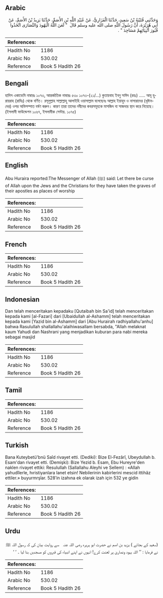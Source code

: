 ## Arabic


<div dir="rtl" lang="ar" style={{fontSize:'larger',backgroundColor:'#f8f9fa',padding:20}}>
وَحَدَّثَنِي قُتَيْبَةُ بْنُ سَعِيدٍ، حَدَّثَنَا الْفَزَارِيُّ، عَنْ عُبَيْدِ اللَّهِ بْنِ الأَصَمِّ، حَدَّثَنَا يَزِيدُ بْنُ الأَصَمِّ، عَنْ أَبِي هُرَيْرَةَ، أَنَّ رَسُولَ اللَّهِ صلى الله عليه وسلم قَالَ ‏ "‏ لَعَنَ اللَّهُ الْيَهُودَ وَالنَّصَارَى اتَّخَذُوا قُبُورَ أَنْبِيَائِهِمْ مَسَاجِدَ ‏"‏ ‏.‏
</div>
<div style={{backgroundColor:'#f8f9fa',padding:20, marginBottom: 10}}><table> <thead> <tr> <th>References:</th> <th></th> </tr> </thead> <tbody><tr><td>Hadith No</td><td>1186</td></tr><tr><td>Arabic No</td><td>530.02</td></tr><tr><td>Reference</td><td>Book 5 Hadith 26</td></tr></tbody></table></div>

## Bengali


<div dir="ltr" lang="bn" style={{fontSize:'larger',backgroundColor:'#f8f9fa',padding:20}}>
হাদিস একাডেমি নাম্বারঃ ১০৭৩, আন্তর্জাতিক নাম্বারঃ ৫৩০ ১০৭৩-(২১/...) কুতায়বাহ ইবনু সাঈদ (রহঃ) ..... আবূ হুরায়রাহ (রাযিঃ) থেকে বর্ণিত। রসূলুল্লাহ সাল্লাল্লাহু আলাইহি ওয়াসাল্লাম বলেছেনঃ আল্লাহ ইয়াহুদ ও নাসারাদের (খৃষ্টানদের) ওপর অভিসম্পাত বর্ষণ করুন। কারণ তারা তাদের নবীদের কবরসমূহকে মাসজিদ বা সাজদার স্থান করে নিয়েছে। (ইসলামী ফাউন্ডেশন ১০৬৭, ইসলামীক সেন্টার. ১০৭৫)
</div>
<div style={{backgroundColor:'#f8f9fa',padding:20, marginBottom: 10}}><table> <thead> <tr> <th>References:</th> <th></th> </tr> </thead> <tbody><tr><td>Hadith No</td><td>1186</td></tr><tr><td>Arabic No</td><td>530.02</td></tr><tr><td>Reference</td><td>Book 5 Hadith 26</td></tr></tbody></table></div>

## English


<div dir="ltr" lang="en" style={{fontSize:'larger',backgroundColor:'#f8f9fa',padding:20}}>
Abu Huraira reported:The Messenger of Allah (ﷺ) said: Let there be curse of Allah upon the Jews and the Christians for they have taken the graves of their apostles as places of worship
</div>
<div style={{backgroundColor:'#f8f9fa',padding:20, marginBottom: 10}}><table> <thead> <tr> <th>References:</th> <th></th> </tr> </thead> <tbody><tr><td>Hadith No</td><td>1186</td></tr><tr><td>Arabic No</td><td>530.02</td></tr><tr><td>Reference</td><td>Book 5 Hadith 26</td></tr></tbody></table></div>

## French


<div dir="ltr" lang="fr" style={{fontSize:'larger',backgroundColor:'#f8f9fa',padding:20}}>

</div>
<div style={{backgroundColor:'#f8f9fa',padding:20, marginBottom: 10}}><table> <thead> <tr> <th>References:</th> <th></th> </tr> </thead> <tbody><tr><td>Hadith No</td><td>1186</td></tr><tr><td>Arabic No</td><td>530.02</td></tr><tr><td>Reference</td><td>Book 5 Hadith 26</td></tr></tbody></table></div>

## Indonesian


<div dir="ltr" lang="id" style={{fontSize:'larger',backgroundColor:'#f8f9fa',padding:20}}>
Dan telah menceritakan kepadaku [Qutaibah bin Sa'id] telah menceritakan kepada kami [al-Fazari] dari [Ubaidullah al-Ashamm] telah menceritakan kepada kami [Yazid bin al-Ashamm] dari [Abu Hurairah radhiyallahu'anhu] bahwa Rasulullah shallallahu'alaihiwasallam bersabda, "Allah melaknat kaum Yahudi dan Nashrani yang menjadikan kuburan para nabi mereka sebagai masjid
</div>
<div style={{backgroundColor:'#f8f9fa',padding:20, marginBottom: 10}}><table> <thead> <tr> <th>References:</th> <th></th> </tr> </thead> <tbody><tr><td>Hadith No</td><td>1186</td></tr><tr><td>Arabic No</td><td>530.02</td></tr><tr><td>Reference</td><td>Book 5 Hadith 26</td></tr></tbody></table></div>

## Tamil


<div dir="ltr" lang="ta" style={{fontSize:'larger',backgroundColor:'#f8f9fa',padding:20}}>

</div>
<div style={{backgroundColor:'#f8f9fa',padding:20, marginBottom: 10}}><table> <thead> <tr> <th>References:</th> <th></th> </tr> </thead> <tbody><tr><td>Hadith No</td><td>1186</td></tr><tr><td>Arabic No</td><td>530.02</td></tr><tr><td>Reference</td><td>Book 5 Hadith 26</td></tr></tbody></table></div>

## Turkish


<div dir="ltr" lang="tr" style={{fontSize:'larger',backgroundColor:'#f8f9fa',padding:20}}>
Bana Kuteybetü'bnü Saîd rivayet etti. (Dediki): Bize El-Fezârî, Ubeydullah b. Esam'dan rivayet etti. (Demişki): Bize Yezid b. Esam, Ebu Hureyre'den naklen rivayet ettiki: Resulullah (Sallallahu Aleyhi ve Sellem) : «Allah yahudîlerle, hıristiyanlara lanet etsin! Nebilerinin kabirlerini mescid ittihâz ettiler.» buyurmrşlar. 528’in izahına ek olarak izah için 532 ye gidin
</div>
<div style={{backgroundColor:'#f8f9fa',padding:20, marginBottom: 10}}><table> <thead> <tr> <th>References:</th> <th></th> </tr> </thead> <tbody><tr><td>Hadith No</td><td>1186</td></tr><tr><td>Arabic No</td><td>530.02</td></tr><tr><td>Reference</td><td>Book 5 Hadith 26</td></tr></tbody></table></div>

## Urdu


<div dir="rtl" lang="ur" style={{fontSize:'larger',backgroundColor:'#f8f9fa',padding:20}}>
(سعید کے بجائے ) یزید بن اصم نے حضرت ابو ہریرہ ‌رضی ‌اللہ ‌عنہ ‌ ‌ سے روایت بیان کی کہ رسول اللہ ﷺ نے فرمایا : ’’ اللہ یہود ونصاریٰ پر لعنت کرے! انہوں نے اپنے انبیاء کی قبروں کو مسجدیں بنا لیا ۔ ‘ ‘
</div>
<div style={{backgroundColor:'#f8f9fa',padding:20, marginBottom: 10}}><table> <thead> <tr> <th>References:</th> <th></th> </tr> </thead> <tbody><tr><td>Hadith No</td><td>1186</td></tr><tr><td>Arabic No</td><td>530.02</td></tr><tr><td>Reference</td><td>Book 5 Hadith 26</td></tr></tbody></table></div>